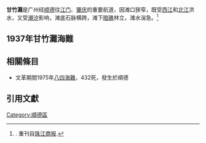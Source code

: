 {{OSM Location map
| coord={{coord|22.83|113.24}}
| zoom=10
| float = right
| width = 360
| height = 510
| fullscreen-option=
| caption = 
| title=廣東省局部地圖
<!-------->
| minimap = file
| mini-file = China Guangdong location map.svg
| mini-width = 150
| mini-height = 120
| minipog-x = 79
| minipog-y = 63
| minimap-boxwidth = 20
| scalemark = 160 
<!-------->
| shape = image 
|   shape-color=
| shape-outline=
|          mark = 
|     mark-size = 
|    mark-coord = {{coord|22.799610|113.077834}}
|         label = 甘竹灘
|        labela = 
|        labelb =
|    label-size = 20
|   label-color = hard red
|   label-angle =
|     label-pos = top
|label-offset-x = 19
|label-offset-y = 
|    mark-title = 
|    mark-image = 
| mark-description=
<!-- Subsequent markers add a number 1 to 30 to the marker parameter names-->
| mark-coord1=
| label1 = 
| label-pos1 = right
| label-size1 = 14

| mark-coord2=
| label2 = 

| label-pos2 = bottom
| label-size2 = 20
}}

'''甘竹灘'''是广州经[[顺德|顺德]]往[[江门|江门]]、[[肇庆|肇庆]]的重要航道，因滩口狭窄，既受[[西江|西江]]和[[北江|北江]]洪水，又受[[潮汐|潮汐]]影响，滩底石脉横跨，滩下[[暗礁|暗礁]]林立，滩水湍急。<ref>{{cite news|title=探秘甘竹滩洪潮发电站|publisher=顺德新闻网|date=2019-05-28|author=|url=http://www.sc168.com/shenghuo/content/2019-05/28/content_840225.htm|archive-url=http://archive.today/cvR6k|archive-date=2020-07-10}}. 重刊自[[珠江商报|珠江商报]].</ref>
==1937年甘竹灘海難==
{{Main|民族渡觸礁海難}}
==相關條目==
*文革期間1975年[[八四海難|八四海難]]，432死，發生於順德

==引用文獻==
{{REFLIST}}

[[Category:順德區|Category:順德區]]